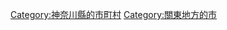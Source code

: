 {{Commonscat|Hadano, Kanagawa}}
{{Catmore}}

{{DEFAULTSORT:Hadano-shi}}
[[Category:神奈川縣的市町村|Category:神奈川縣的市町村]]
[[Category:關東地方的市|Category:關東地方的市]]